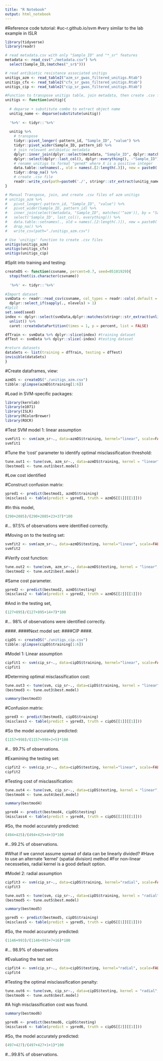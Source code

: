 ```yaml
---
title: "R Notebook"
output: html_notebook
---
```


#Reference code tutorial:
#uc-r.github.io/svm
#very similar to the lab example in ISLR


```r
library(tidyverse)
library(readr)

# read metadata.csv with only "Sample_ID" and "*_sr" features
metadata <- read_csv("./metadata.csv") %>% 
  select(Sample_ID,(matches("_sr$")))

# read antibiotic resistance associated unitigs
unitigs_azm <- read_table2("azm_sr_gwas_filtered_unitigs.Rtab")
unitigs_cfx <- read_table2("cfx_sr_gwas_filtered_unitigs.Rtab")
unitigs_cip <- read_table2("cip_sr_gwas_filtered_unitigs.Rtab")

#Function to transpose unitigs table, join metadata, then create .csv file
unitigs <- function(unitig){
  
  # deparse + substitute combo to extract object name
  unitig_name <- deparse(substitute(unitig))
  
  '%>%' <- tidyr::'%>%'
  
  unitig %>%
    # transpose
    tidyr::pivot_longer(-pattern_id, "Sample_ID", "value") %>% 
    tidyr::pivot_wider(Sample_ID, pattern_id) %>%
    # join relevant antibiotic metadata
    dplyr::inner_join(dplyr::select(metadata, "Sample_ID", dplyr::matches(stringr::str_extract(unitig_name, "[[:alpha:]]+$"))), by = "Sample_ID") %>% 
    dplyr::select(dplyr::last_col(), dplyr::everything(), -"Sample_ID") %>% 
    # rename unitigs to format "geneX" where X is a positive integer
    data.table::setnames(., old = names(.[2:length(.)]), new = paste0('gene', seq_along(.[2:length(.)])), skip_absent = T) %>% 
    tidyr::drop_na() %>% 
    # create .csv file
    readr::write_csv(path=paste0('./', stringr::str_extract(unitig_name,"[[:alpha:]]+[_][[:alpha:]]+"), '.csv'))
}

# Manual Transpose, join, and create .csv files of azm unitigs
# unitigs_azm %>%
#   pivot_longer(-pattern_id, "Sample_ID", "value") %>%
#   pivot_wider(Sample_ID, pattern_id) %>%
#   inner_join(select(metadata, "Sample_ID", matches('^azm')), by = "Sample_ID") %>%
#   select('Sample_ID', last_col(), everything()) %>%
#   data.table::setnames(., old = names(.[2:length(.)]), new = paste0('gene', seq_along(.[2:length(.)])), skip_absent = T) %>% 
#   drop_na() %>%
#   write_csv(path="./unitigs_azm.csv")

# Use 'unitigs' function to create .csv files
unitigs(unitigs_azm)
unitigs(unitigs_cfx)
unitigs(unitigs_cip)
```



#Split into training and testing:
```r
createDS <- function(csvname, percent=0.7, seed=05101929){
  stopifnot(is.character(csvname))
  
  '%>%' <- tidyr::'%>%'
  
#Import dataset
svmData <- readr::read_csv(csvname, col_types = readr::cols(.default = readr::col_factor(NULL))) %>% 
  dplyr::select_if(sapply(., nlevels) > 1)
#Split
set.seed(seed)
index <- dplyr::select(svmData,dplyr::matches(stringr::str_extract(unlist(stringr::str_split(csvname, "_"))[2],"^[[:alpha:]]+"))) %>% 
  unlist() %>% 
  caret::createDataPartition(times = 1, p = percent, list = FALSE)

dfTrain <- svmData %>% dplyr::slice(index) #training dataset
dfTest <- svmData %>% dplyr::slice(-index) #testing dataset

#return datasets
dataSets <- list(training = dfTrain, testing = dfTest)
invisible(dataSets)
}
```

#Create dataframes, view:

```r
azmDS <- createDS("./unitigs_azm.csv")
tibble::glimpse(azmDS$training[1:6])
```



#Load in SVM-specific packages:

```r
library(kernlab)
library(e1071)
library(ISLR)
library(RColorBrewer)
library(ROCR)
```

#Test SVM model 1: linear assumption

```r
svmfit1 <- svm(azm_sr~., data=azmDS$training, kernel="linear", scale=FALSE)
svmfit1
```


#Tune the 'cost' parameter to identify optimal misclassification threshold:
```r
tune.out1 <- tune(svm, azm_sr~., data=azmDS$training, kernel = "linear", ranges=list(cost = c(0.001, 0.01, 0.1, 1, 5, 10, 100)))
(bestmod1 <- tune.out1$best.model)
```


#Low cost identified

#Construct confusion matrix:

```r
ypred1 <- predict(bestmod1, azmDS$training)
(misclass1 <- table(predict = ypred1, truth = azmDS[[1]][[1]]))
```


#In this model, 
```r
(290+2085)/(290+2085+23+37)*100
```

#... 97.5% of observations were identified correctly.



#Moving on to the testing set:

```r
svmfit2 <- svm(azm_sr~., data=azmDS$testing, kernel="linear", scale=FALSE)
svmfit2
```

#Verify cost function:
```r
tune.out2 <- tune(svm, azm_sr~., data=azmDS$testing, kernel = "linear", ranges=list(cost = c(0.001, 0.01, 0.1, 1, 5, 10, 100)))
(bestmod2 <- tune.out2$best.model)
```

#Same cost parameter.

```r
ypred2 <- predict(bestmod2, azmDS$testing)
(misclass2 <- table(predict = ypred2, truth = azmDS[[2]][[1]]))
```


#And in the testing set,
```r
(127+895)/(127+895+14+7)*100
```

#... 98% of observations were identified correctly.


####.
####Next model set:
####CIP
####.



```r
cipDS <- createDS("./unitigs_cip.csv")
tibble::glimpse(cipDS$training[1:6])
```


#Model 1: Linear assumption

```r
cipfit1 <- svm(cip_sr~., data=cipDS$training, kernel="linear", scale=FALSE)
cipfit1
```


#Determing optimal misclassification cost:
```r
tune.out3 <- tune(svm, cip_sr~., data=cipDS$training, kernel = "linear", ranges=list(cost = c(0.001, 0.01, 0.1, 1, 5, 10, 100)))
(bestmod3 <- tune.out3$best.model)
```


```r
summary(bestmod3)
```


#Confusion matrix:
```r
ypred3 <- predict(bestmod3, cipDS$training)
(misclass3 <- table(predict = ypred3, truth = cipDS[[1]][[1]]))
```


#So the model accurately predicted:

```r
(1157+998)/(1157+998+2+5)*100
```

#... 99.7% of observations.


#Examining the testing set:

```r
cipfit2 <- svm(cip_sr~., data=cipDS$testing, kernel="linear", scale=FALSE)
cipfit2
```



#Testing cost of misclassification:
```r
tune.out4 <- tune(svm, cip_sr~., data=cipDS$testing, kernel = "linear", ranges=list(cost = c(0.001, 0.01, 0.1, 1, 5, 10, 100)))
(bestmod4 <- tune.out4$best.model)
```

```r
summary(bestmod4)
```



```r
ypred4 <- predict(bestmod4, cipDS$testing)
(misclass4 <- table(predict = ypred4, truth = cipDS[[2]][[1]]))
```


#So, the model accurately predicted:


```r
(494+425)/(494+425+4+3)*100
```

#...99.2% of observations.



#What if we cannot assume spread of data can be linearly divided?
#Have to use an alternate 'kernel' (spatial division) method
#For non-linear necesseties, radial kernel is a good default option.

#Model 2: radial assumption



```r
cipfit3 <- svm(cip_sr~., data=cipDS$training, kernel="radial", scale=FALSE)
cipfit3
```


```r
tune.out5 <- tune(svm, cip_sr~., data=cipDS$training, kernel = "radial", ranges=list(cost = c(0.001, 0.01, 0.1, 1, 5, 10, 100)))
(bestmod5 <- tune.out5$best.model)
```




```r
summary(bestmod5)
```



```r
ypred5 <- predict(bestmod5, cipDS$training)
(misclass5 <- table(predict = ypred5, truth = cipDS[[1]][[1]]))
```


#So, the model accurately predicted:

```r
(1146+993)/(1146+993+7+16)*100
```


#... 98.9% of observations



#Evaluating the test set:


```r
cipfit4 <- svm(cip_sr~., data=cipDS$testing, kernel="radial", scale=FALSE)
cipfit4
```



#Testing the optimal misclassification penalty:

```r
tune.out6 <- tune(svm, cip_sr~., data=cipDS$testing, kernel = "radial", ranges=list(cost = c(0.001, 0.01, 0.1, 1, 5, 10, 100)))
(bestmod6 <- tune.out6$best.model)
```


#A high misclassification cost was found.

```r
summary(bestmod6)
```


```r
ypred6 <- predict(bestmod6, cipDS$testing)
(misclass6 <- table(predict = ypred6, truth = cipDS[[2]][[1]]))
```

#So, the model accurately predicted:

```r
(497+427)/(497+427+1+1)*100
```


#...99.8% of observations.
